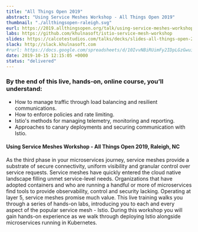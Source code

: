 ```yaml
---
title: "All Things Open 2019"
abstract: "Using Service Meshes Workshop - All Things Open 2019"
thumbnail: "./allthingsopen-raleigh.svg"
eurl: https://2019.allthingsopen.org/talk/using-service-meshes-workshop-extended-session/
labs: https://github.com/khulnasoft/istio-service-mesh-workshop
slides: https://calcotestudios.com/talks/decks/slides-all-things-open-2019-using-service-meshes-workshop.html
slack: http://slack.khulnasoft.com
#rurl: https://docs.google.com/spreadsheets/d/10IvvNBiRUimFy2IDpLGzGwuiiVl3vFstN7Bx8fJDB0c/edit?usp=sharing
date: 2019-10-15 12:15:05 +0000
status: "delivered"
---
```


### By the end of this live, hands-on, online course, you’ll understand:

- How to manage traffic through load balancing and resilient communications.
- How to enforce policies and rate limiting.
- Istio's methods for managing telemetry, monitoring and reporting.
- Approaches to canary deployments and securing communication with Istio.

<h4>Using Service Meshes Workshop - All Things Open 2019, Raleigh, NC</h4>
<p>
  As the third phase in your microservices journey, service meshes provide a
  substrate of secure connectivity, uniform visibility and granular control over
  service requests. Service meshes have quickly entered the cloud native
  landscape filling unmet service-level needs. Organizations that have adopted
  containers and who are running a handful or more of microservices find tools
  to provide observability, control and security lacking. Operating at layer 5,
  service meshes promise much value. This live training walks you through a
  series of hands-on labs, introducing you to each and every aspect of the
  popular service mesh - Istio. During this workshop you will gain hands-on
  experience as we walk through deploying Istio alongside microservices running
  in Kubernetes.
</p>
